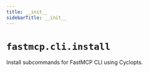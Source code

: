 ---
title: __init__
sidebarTitle: __init__
---

# `fastmcp.cli.install`


Install subcommands for FastMCP CLI using Cyclopts.
